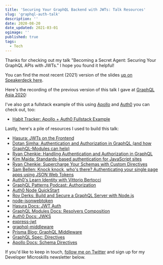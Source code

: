 ```yaml
---
title: 'Securing Your GraphQL Backend with JWTs: Talk Resources'
slug: 'graphql-auth-talk'
description: ''
date: 2020-08-20
date_updated: 2021-03-01
ogimage: ''
published: true
tags:
  - Tech
---
```



Thanks for checking out my talk "Becoming a Secret Agent: Securing Your GraphQL APIs with JWTs." I hope you found it helpful!

You can find the most recent (2021) version of the slides [up on Speakerdeck here](https://speakerdeck.com/samjulien/becoming-a-secret-agent-securing-your-graphql-backend-with-jwts-2021).

Here's the recording of the previous version of this talk I gave at [GraphQL Asia 2020](https://graphql.asia/):

<YouTube shortCode="T7lIhLE0Ygw" />

I've also got a fullstack example of this using [Apollo](https://www.apollographql.com/) and [Auth0](https://auth0.com/) you can check out, too:

- [Habit Tracker: Apollo + Auth0 Fullstack Example](https://github.com/samjulien/apollo-auth0-fullstack)

Lastly, here's a pile of resources I used to build this talk:

- [Hasura: JWTs on the Frontend](https://hasura.io/blog/best-practices-of-using-jwt-with-graphql/)
- [Dotan Simha: Authentication and Authorization in GraphQL (and how GraphQL-Modules can help)](https://medium.com/the-guild/authentication-and-authorization-in-graphql-and-how-graphql-modules-can-help-fadc1ee5b0c2)
- [Ryan Chenkie: Handling Authentication and Authorization in GraphQL](https://www.youtube.com/watch?v=4_Bcw7BULC8)
- [Kim Maida: Standards-based authentication for JavaScript sites](https://www.youtube.com/watch?v=Fpgv5IxAM4s)
- [Ryan Chenkie: Supercharge Your Schemas with Custom Directives](https://www.youtube.com/watch?v=Gc8bSXX7oyU)
- [Sam Bellen: Knock knock, who's there? Authenticating your single page apps using JSON Web Tokens](https://www.youtube.com/watch?v=kpsw6IYrUXE)
- [Auth0's Learn Identity with Vittorio Bertocci](https://auth0.com/docs/videos/learn-identity/04-calling-an-api)
- [GraphQL Patterns Podcast: Authorization](https://player.fm/series/graphql-patterns/graphql-authorization)
- [Auth0 Node QuickStart](https://auth0.com/docs/quickstart/backend/nodejs/01-authorization)
- [Roy Derks: Build and Secure a GraphQL Server with Node.js](https://auth0.com/blog/build-and-secure-a-graphql-server-with-node-js/)
- [node-jsonwebtoken](https://github.com/auth0/node-jsonwebtoken)
- [Hasura Docs: JWT Auth](https://docs.hasura.io/1.0/graphql/manual/auth/authentication/jwt.html)
- [GraphQL Modules Docs: Resolvers Composition](https://graphql-modules.com/docs/introduction/resolvers-composition)
- [Auth0 Docs: JWKS](https://auth0.com/docs/tokens/concepts/jwks)
- [express-jwt](https://github.com/auth0/express-jwt)
- [graphql-middleware](https://github.com/prisma-labs/graphql-middleware)
- [Prisma Blog: GraphQL Middleware](https://www.prisma.io/blog/graphql-middleware-zie3iphithxy)
- [GraphQL Spec: Directives](http://spec.graphql.org/June2018/#sec-Type-System.Directives)
- [Apollo Docs: Schema Directives](https://www.apollographql.com/docs/graphql-tools/schema-directives/#enforcing-access-permissions)

If you'd like to keep in touch, [follow me on Twitter](https://twitter.com/samjulien) and sign up for my Developer Microskills newsletter below.
